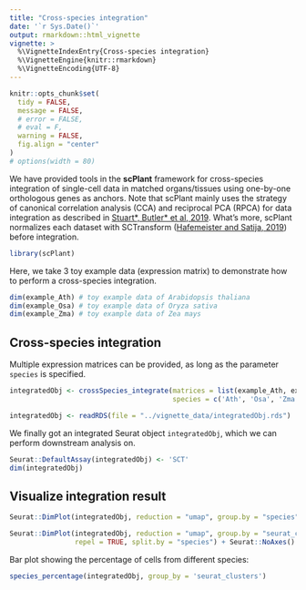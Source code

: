 ```yaml
---
title: "Cross-species integration"
date: '`r Sys.Date()`'
output: rmarkdown::html_vignette
vignette: >
  %\VignetteIndexEntry{Cross-species integration}
  %\VignetteEngine{knitr::rmarkdown}
  %\VignetteEncoding{UTF-8}
---
```



```r
knitr::opts_chunk$set(
  tidy = FALSE,
  message = FALSE,
  # error = FALSE,
  # eval = F,
  warning = FALSE,
  fig.align = "center"
)
# options(width = 80)
```


We have provided tools in the **scPlant** framework for cross-species integration of single-cell data in matched organs/tissues using one-by-one orthologous genes as anchors. Note that scPlant mainly uses the strategy of canonical correlation analysis (CCA) and reciprocal PCA (RPCA) for data integration as described in [Stuart\*, Butler\* et al, 2019](https://www.cell.com/cell/fulltext/S0092-8674(19)30559-8). What's more, scPlant normalizes each dataset with SCTransform ([Hafemeister and Satija, 2019](https://genomebiology.biomedcentral.com/articles/10.1186/s13059-019-1874-1)) before integration.

```r
library(scPlant)
```

Here, we take 3 toy example data (expression matrix) to demonstrate how to perform a cross-species integration.

```r
dim(example_Ath) # toy example data of Arabidopsis thaliana
dim(example_Osa) # toy example data of Oryza sativa
dim(example_Zma) # toy example data of Zea mays
```


## Cross-species integration

Multiple expression matrices can be provided, as long as the parameter `species` is specified.

```r
integratedObj <- crossSpecies_integrate(matrices = list(example_Ath, example_Osa, example_Zma), 
                                        species = c('Ath', 'Osa', 'Zma'), resolution = 0.5)
```


```r
integratedObj <- readRDS(file = "../vignette_data/integratedObj.rds")
```

We finally got an integrated Seurat object `integratedObj`, which we can perform downstream analysis on.

```r
Seurat::DefaultAssay(integratedObj) <- 'SCT'
dim(integratedObj)
```


## Visualize integration result

```r
Seurat::DimPlot(integratedObj, reduction = "umap", group.by = "species") + Seurat::NoAxes()
```

```r
Seurat::DimPlot(integratedObj, reduction = "umap", group.by = "seurat_clusters", label = F,
                repel = TRUE, split.by = "species") + Seurat::NoAxes()
```

Bar plot showing the percentage of cells from different species:

```r
species_percentage(integratedObj, group_by = 'seurat_clusters')
```




